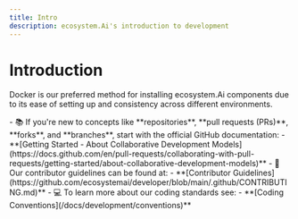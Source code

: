 ```yaml
---
title: Intro
description: ecosystem.Ai's introduction to development
---
```


# Introduction

Docker is our preferred method for installing ecosystem.Ai components due to its ease of setting up and consistency across different environments.

<Callout type="info" title="Dev Ressources" emoji="🧑‍💻">
  - 📚 If you're new to concepts like **repositories**, **pull requests (PRs)**, **forks**, and **branches**, start with the official GitHub documentation:
    - **[Getting Started - About Collaborative Development Models](https://docs.github.com/en/pull-requests/collaborating-with-pull-requests/getting-started/about-collaborative-development-models)**
  - 👥 Our contributor guidelines can be found at:
    - **[Contributor Guidelines](https://github.com/ecosystemai/developer/blob/main/.github/CONTRIBUTING.md)**
  - 💻 To learn more about our coding standards see:
    - **[Coding Conventions](/docs/development/conventions)**
</Callout>
